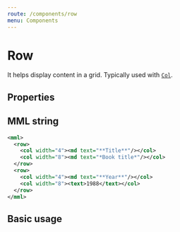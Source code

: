 ```yaml
---
route: /components/row
menu: Components
---
```



# Row

It helps display content in a grid. Typically used with [`Col`](/components/col).

## Properties

<Props of={Row} />

## MML string

```xml
<mml>
  <row>
    <col width="4"><md text="**Title**"/></col>
    <col width="8"><md text="*Book title*"/></col>
  </row>
  <row>
    <col width="4"><md text="**Year**"/></col>
    <col width="8"><text>1988</text></col>
  </row>
</mml>
```

## Basic usage

<Playground>
  <Row>
    <Col width="4">
      <MD text="**Title**"/>
    </Col>
    <Col width="8">
      <MD text="**Year**"/>
    </Col>
  </Row>
  <Row>
    <Col width="4">
      <MD text="*Book title*"/>
    </Col>
    <Col width="8">
      <Text text="1988"/>
    </Col>
  </Row>
</Playground>
